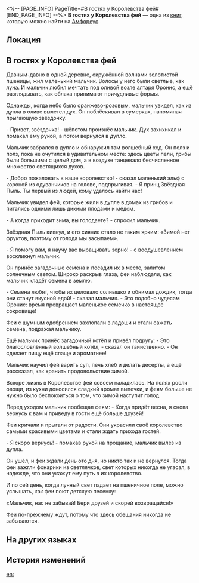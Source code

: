 <%-- [PAGE_INFO]
PageTitle=#В гостях у Королевства фей#
[END_PAGE_INFO] --%>
{{Дополнить}}
{{Книга Инфобокс
|id           = 563
|partIds      = 190892
|Название     = 
|Изображение  = Предмет Книга Амфореус 2.png
|Мир          = Амфореус
|Томов        = 1
|Автор        = <!--нужно добавить-->
|Описание     = Обложка пестрит от иллюстраций к детским сказкам: здесь записаны истории, которые передавались из поколения в поколение.
|Том1         = {{tx}}
|Источник1    = {{tx|Отсутствует источник}}
|Персонажи    = 
|Фракции      = 
}}
'''В гостях у Королевства фей''' — одна из [[Книги|книг]], которую можно найти на [[Амфореус]].

==Локация==
{{Отметка карты|<!--название карты-->|<!--id отметки-->}}

==В гостях у Королевства фей==
Давным-давно в одной деревне, окружённой волнами золотистой пшеницы, жил маленький мальчик. Волосы у него были светлые, как луна. И мальчик любил мечтать под оливой возле алтаря Оронис, а ещё разглядывать, как облака принимают причудливые формы.

Однажды, когда небо было оранжево-розовым, мальчик увидел, как из дупла в оливе вылетел дух. Он поблёскивал в сумерках, напоминая прыгающую звёздочку.

- Привет, звёздочка! - шёпотом произнёс мальчик. Дух захихикал и помахал ему рукой, а потом вернулся в дупло.

Мальчик забрался в дупло и обнаружил там волшебный ход. Он полз и полз, пока не очутился в удивительном месте: здесь цветы пели, грибы были большими с целый дом, а в воздухе танцевало бесчисленное множество светящихся духов.

- Добро пожаловать в наше королевство! - сказал маленький эльф с короной из одуванчиков на голове, подпрыгивая. - Я принц Звёздная Пыль. Ты первый из людей, кому удалось найти нас!

Мальчик увидел фей, которые жили в дупле в домах из грибов и питались одними лишь дикими плодами и мёдом.

- А когда приходит зима, вы голодаете? - спросил мальчик.

Звёздная Пыль кивнул, и его сияние стало не таким ярким: «Зимой нет фруктов, поэтому от голода мы засыпаем».

- Я помогу вам, я научу вас выращивать зерно! - с воодушевлением воскликнул мальчик.

Он принёс загадочные семена и посадил их в месте, залитом солнечным светом. Широко раскрыв глаза, феи наблюдали, как мальчик кладёт семена в землю.

- Семена любят, чтобы их целовало солнышко и обнимал дождик, тогда они станут вкусной едой! - сказал мальчик. - Это подобно чудесам Оронис: время превращает маленькое семечко в настоящее сокровище!

Феи с шумным одобрением захлопали в ладоши и стали сажать семена, подражая мальчику.

Ещё мальчик принёс загадочный котёл и привёл подругу: - Это благословлённый волшебный котёл, - сказал он таинственно. - Он сделает пищу ещё слаще и ароматнее!

Мальчик научил фей варить суп, печь хлеб и делать десерты, а ещё рассказал, как хранить продовольствие зимой.

Вскоре жизнь в Королевстве фей совсем наладилась. На полях росли овощи, из кухни доносился сладкий аромат выпечки, и феям больше не нужно было беспокоиться о том, что зимой наступит голод.

Перед уходом мальчик пообещал феям: - Когда придёт весна, я снова вернусь к вам и приведу в гости ещё больше друзей!

Феи кричали и прыгали от радости. Они украсили своё королевство самыми красивыми цветами и стали ждать прихода гостей.

- Я скоро вернусь! - помахав рукой на прощание, мальчик вылез из дупла.

Он ушёл, и феи ждали день ото дня, но никто так и не вернулся. Тогда феи зажгли фонарики из светлячков, свет которых никогда не угасал, в надежде, что они укажут ему путь в их королевство.

И по сей день, когда лунный свет падает на пшеничное поле, можно услышать, как феи поют детскую песенку:

«Мальчик, нас не забывай! Бери друзей и скорей возвращайся!»

Феи по-прежнему ждут, потому что здесь обещания никогда не забываются.

==На других языках==
{{На других языках
|en   = Visitor to the Fairy Kingdom
|zhs  = 妖精王国的访客
|zht  = 妖精王國的訪客
|ja   = 妖精王国の客人
|ko   = 요정 왕국의 방문객
|es   = Visitante del Reino de las Hadas
|fr   = Le visiteur du royaume des fées
|ru   = В гостях у Королевства фей
|th   = แขกผู้มาเยือนอาณาจักรภูต
|vi   = Khách Của Vương Quốc Yêu Tinh
|de   = Besucher im Feenreich
|id   = Pengunjung Kerajaan Peri
|pt   = Visitante do Reino das Fadas
}}

==История изменений==
{{История изменений|3.5}}

[[en:]]